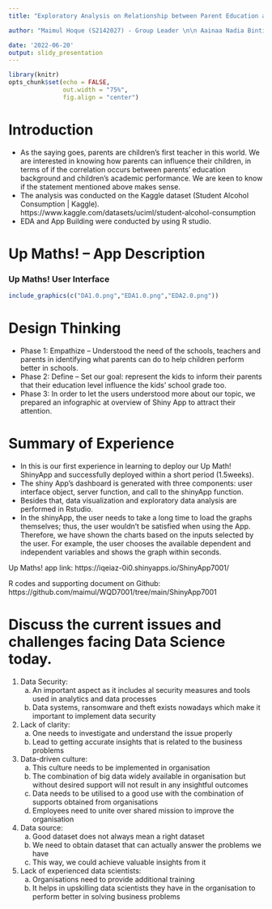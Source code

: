 ```yaml
---
title: "Exploratory Analysis on Relationship between Parent Education and Children Success\n\n UpMath!"

author: "Maimul Hoque (S2142027) - Group Leader \n\n Aainaa Nadia Binti Mohammed Hashim (S2043599) \n\n Noel Ng Fong Nian (S2142165) \n\n Rose Tiong (S2123103) \n\n Wong Ann Li (S2148268)"

date: '2022-06-20'
output: slidy_presentation
---
```

```r
library(knitr)
opts_chunk$set(echo = FALSE,
               out.width = "75%", 
               fig.align = "center")
```




# Introduction
- As the saying goes, parents are children’s first teacher in this world. We are interested in knowing how parents can influence their children, in terms of if the correlation occurs between parents’ education background and children’s academic performance. We are keen to know if the statement mentioned above makes sense.
- The analysis was conducted on the Kaggle dataset (Student Alcohol Consumption | Kaggle). 
https://www.kaggle.com/datasets/uciml/student-alcohol-consumption
- EDA and App Building were conducted by using R studio.






# Up Maths! – App Description

### Up Maths! User Interface


```r
include_graphics(c("DA1.0.png","EDA1.0.png","EDA2.0.png"))
```



# Design Thinking
- Phase 1: Empathize – Understood the need of the schools, teachers and parents in identifying what parents can do to help children perform better in schools.
- Phase 2: Define – Set our goal: represent the kids to inform their parents that their education level influence the kids’ school grade too.
- Phase 3: In order to let the users understood more about our topic, we prepared an infographic at overview of Shiny App to attract their attention.


# Summary of Experience

- In this is our first experience in learning to deploy our Up Math! ShinyApp and successfully deployed within a short period (1.5weeks).
- The shiny App's dashboard is generated with three components: user interface object, server function, and call to the shinyApp function.
- Besides that, data visualization and exploratory data analysis are performed in Rstudio.
- In the shinyApp, the user needs to take a long time to load the graphs themselves; thus, the user wouldn't be satisfied when using the App. Therefore, we have shown the charts based on the inputs selected by the user. For example, the user chooses the available dependent and independent variables and shows the graph within seconds.

Up Maths! app link: https://iqeiaz-0i0.shinyapps.io/ShinyApp7001/ 
  
  
  
R codes and supporting document on Github: https://github.com/maimul/WQD7001/tree/main/ShinyApp7001


# Discuss the current issues and challenges facing Data Science today.
1. Data Security:
      a. An important aspect as it includes al security measures and tools used in analytics and data processes
      b. Data systems, ransomware and theft exists nowadays which make it important to implement data security
 
2. Lack of clarity:
      a. One needs to investigate and understand the issue properly
      b. Lead to getting accurate insights that is related to the business problems
 
3. Data-driven culture:
      a. This culture needs to be implemented in organisation
      b. The combination of big data widely available in organisation but without desired support will not result in any insightful outcomes
      c. Data needs to be utilised to a good use with the combination of supports obtained from organisations
      d. Employees need to unite over shared mission to improve the organisation
 
4. Data source:
      a. Good dataset does not always mean a right dataset
      b. We need to obtain dataset that can actually answer the problems we have
      c. This way, we could achieve valuable insights from it
 
5. Lack of experienced data scientists:
      a. Organisations need to provide additional training
      b. It helps in upskilling data scientists they have in the organisation to perform better in solving business problems

